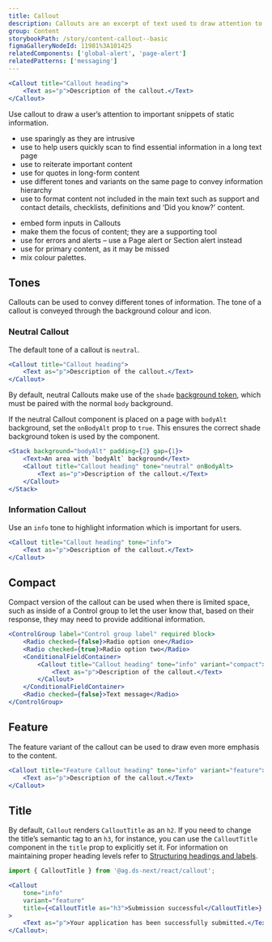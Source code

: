 ```yaml
---
title: Callout
description: Callouts are an excerpt of text used to draw attention to important or interesting information. They should not be confused with Page alerts.
group: Content
storybookPath: /story/content-callout--basic
figmaGalleryNodeId: 11981%3A101425
relatedComponents: ['global-alert', 'page-alert']
relatedPatterns: ['messaging']
---
```


```jsx live
<Callout title="Callout heading">
	<Text as="p">Description of the callout.</Text>
</Callout>
```

Use callout to draw a user’s attention to important snippets of static information.

<DoHeading />

- use sparingly as they are intrusive
- use to help users quickly scan to find essential information in a long text page
- use to reiterate important content
- use for quotes in long-form content
- use different tones and variants on the same page to convey information hierarchy
- use to format content not included in the main text such as support and contact details, checklists, definitions and ‘Did you know?’ content.

<DontHeading />

- embed form inputs in Callouts
- make them the focus of content; they are a supporting tool
- use for errors and alerts – use a Page alert or Section alert instead
- use for primary content, as it may be missed
- mix colour palettes.

## Tones

Callouts can be used to convey different tones of information. The tone of a callout is conveyed through the background colour and icon.

### Neutral Callout

The default tone of a callout is `neutral`.

```jsx live
<Callout title="Callout heading">
	<Text as="p">Description of the callout.</Text>
</Callout>
```

By default, neutral Callouts make use of the `shade` [background token](/foundations/tokens/colour#background-colours), which must be paired with the normal `body` background.

If the neutral Callout component is placed on a page with `bodyAlt` background, set the `onBodyAlt` prop to `true`. This ensures the correct shade background token is used by the component.

```jsx live
<Stack background="bodyAlt" padding={2} gap={1}>
	<Text>An area with `bodyAlt` background</Text>
	<Callout title="Callout heading" tone="neutral" onBodyAlt>
		<Text as="p">Description of the callout.</Text>
	</Callout>
</Stack>
```

### Information Callout

Use an `info` tone to highlight information which is important for users.

```jsx live
<Callout title="Callout heading" tone="info">
	<Text as="p">Description of the callout.</Text>
</Callout>
```

## Compact

Compact version of the callout can be used when there is limited space, such as inside of a Control group to let the user know that, based on their response, they may need to provide additional information.

```jsx live
<ControlGroup label="Control group label" required block>
	<Radio checked={false}>Radio option one</Radio>
	<Radio checked={true}>Radio option two</Radio>
	<ConditionalFieldContainer>
		<Callout title="Callout heading" tone="info" variant="compact">
			<Text as="p">Description of the callout.</Text>
		</Callout>
	</ConditionalFieldContainer>
	<Radio checked={false}>Text message</Radio>
</ControlGroup>
```

## Feature

The feature variant of the callout can be used to draw even more emphasis to the content.

```jsx live
<Callout title="Feature Callout heading" tone="info" variant="feature">
	<Text as="p">Description of the callout.</Text>
</Callout>
```

## Title

By default, `Callout` renders `CalloutTitle` as an `h2`. If you need to change the title’s semantic tag to an `h3`, for instance, you can use the `CalloutTitle` component in the `title` prop to explicitly set it. For information on maintaining proper heading levels refer to [Structuring headings and labels](/content/content-structure#structuring-headings-and-labels).

```jsx
import { CalloutTitle } from '@ag.ds-next/react/callout';

<Callout
	tone="info"
	variant="feature"
	title={<CalloutTitle as="h3">Submission successful</CalloutTitle>}
>
	<Text as="p">Your application has been successfully submitted.</Text>
</Callout>;
```
